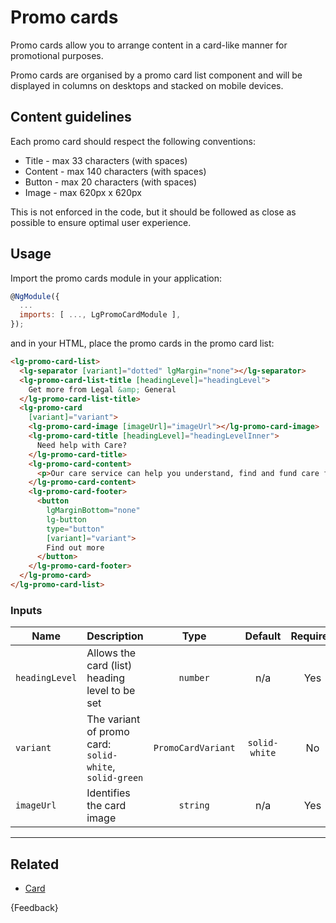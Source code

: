 
<Meta title="Components/Promo cards/Guide" />

# Promo cards

<p class="standfirst">Promo cards allow you to arrange content in a card-like manner for promotional purposes.</p>

Promo cards are organised by a promo card list component and will be displayed in columns on desktops and stacked on mobile devices.

## Content guidelines

Each promo card should respect the following conventions:

- Title - max 33 characters (with spaces)
- Content - max 140 characters (with spaces)
- Button - max 20 characters (with spaces)
- Image - max 620px x 620px

This is not enforced in the code, but it should be followed as close as possible to ensure optimal user experience.

## Usage

Import the promo cards module in your application:

```js
@NgModule({
  ...
  imports: [ ..., LgPromoCardModule ],
});
```

and in your HTML, place the promo cards in the promo card list:

```html
<lg-promo-card-list>
  <lg-separator [variant]="dotted" lgMargin="none"></lg-separator>
  <lg-promo-card-list-title [headingLevel]="headingLevel">
    Get more from Legal &amp; General
  </lg-promo-card-list-title>
  <lg-promo-card
    [variant]="variant">
    <lg-promo-card-image [imageUrl]="imageUrl"></lg-promo-card-image>
    <lg-promo-card-title [headingLevel]="headingLevelInner">
      Need help with Care?
    </lg-promo-card-title>
    <lg-promo-card-content>
      <p>Our care service can help you understand, find and fund care for you or a loved one.</p>
    </lg-promo-card-content>
    <lg-promo-card-footer>
      <button
        lgMarginBottom="none"
        lg-button
        type="button"
        [variant]="variant">
        Find out more
      </button>
    </lg-promo-card-footer>
  </lg-promo-card>
</lg-promo-card-list>
```

### Inputs

| Name           | Description                                             |        Type        |    Default    | Required |
|----------------|---------------------------------------------------------|:------------------:|:-------------:|:--------:|
| `headingLevel` | Allows the card (list) heading level to be set          |      `number`      |      n/a      |   Yes    |
| `variant`      | The variant of promo card: `solid-white`, `solid-green` | `PromoCardVariant` | `solid-white` |    No    |
| `imageUrl`     | Identifies the card image                               |      `string`      |      n/a      |   Yes    |

---

## Related

- [Card](./?path=/docs/components-card-guide--page)

<Markdown>{Feedback}</Markdown>
